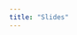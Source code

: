 ```yaml
---
title: "Slides"
---
```


<!-- # Day 1 -->

<!-- ::: panel-tabset -->
<!-- ## Presentation -->

<!-- ::: center -->
<!-- ```{=html} -->
<!-- <iframe class="slide-deck" src="_day-one/slide/01-presentation.html" width="780" height="500"></iframe> -->
<!-- ``` -->
<!-- ::: -->

<!-- ## Introduction to R -->

<!-- ::: center -->
<!-- ```{=html} -->
<!-- <iframe class="slide-deck" src="_day-one/slide/02-intro-r.html" width="780" height="500"></iframe> -->
<!-- ``` -->
<!-- ::: -->

<!-- ## Infrastructure -->

<!-- ::: center -->
<!-- ```{=html} -->
<!-- <iframe class="slide-deck" src="_day-one/slide/03-infrastructure.html" width="780" height="500"></iframe> -->
<!-- ``` -->
<!-- ::: -->
<!-- ::: -->

<!-- # Day 2 -->

<!-- ::: panel-tabset -->

<!-- ## Pipe(s) & Visualization -->

<!-- ::: {.center} -->

<!-- ```{=html} -->

<!-- <iframe class="slide-deck" src="_day-two/slide/04-visualization.html" width="780" height="500"></iframe> -->

<!-- ``` -->

<!-- ::: -->

<!-- ## Import/Export -->

<!-- ::: {.center} -->

<!-- ```{=html} -->

<!-- <iframe class="slide-deck" src="_day-two/slide/05-import.html" width="780" height="500"></iframe> -->

<!-- ``` -->

<!-- ::: -->

<!-- ::: -->
